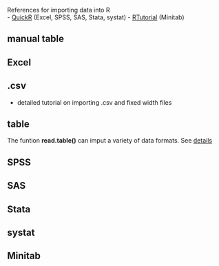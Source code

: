 References for importing data into R  
  - [QuickR](http://www.statmethods.net/input/importingdata.html) (Excel, SPSS, SAS, Stata, systat)
  - [RTutorial](http://www.r-tutor.com/r-introduction/data-frame/data-import) (Minitab)

## manual table

## Excel

## .csv

 - detailed tutorial on importing .csv and fixed width files

## table
 
 The funtion **read.table()** can imput a variety of data formats. See [details](https://stat.ethz.ch/R-manual/R-devel/library/utils/html/read.table.html)

## SPSS

## SAS

## Stata

## systat

## Minitab

## 




